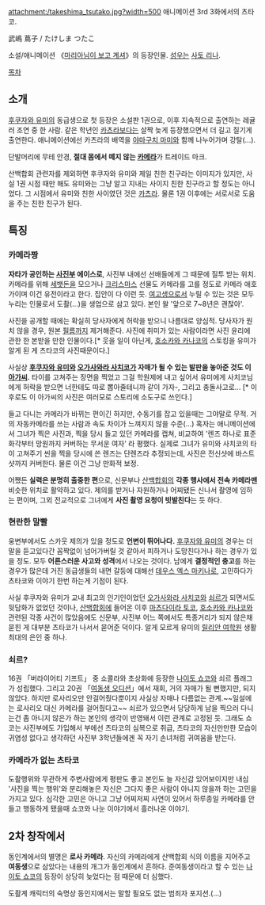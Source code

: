 attachment:/takeshima_tsutako.jpg?width=500
애니메이션 3rd 3화에서의 츠타코.

武嶋 蔦子 / たけしま つたこ

소설/애니메이션 《[[마리아님이 보고 계셔]]》의 등장인물. [[성우]]는 [[사토 리나]].

[[목차]]

== 소개 ==
[[후쿠자와 유미]]의 동급생으로 첫 등장은 소설판 1권으로, 이후 지속적으로 출연하는 레귤러 조연 중 한 사람. 같은 학년인 [[카츠라]]보다는 살짝 늦게 등장했으면서 더 길고 질기게 출연한다. 애니메이션에선 카츠라의 배역을 [[야마구치 마미]]와 함께 나누어가며 강탈(...).

단발머리에 무테 안경, '''절대 몸에서 떼지 않는 [[카메라]]'''가 트레이드 마크. 

산백합회 관련자를 제외하면 후쿠자와 유미와 제일 친한 친구라는 이미지가 있지만, 사실 1권 시점 때만 해도 유미와는 그냥 알고 지내는 사이지 친한 친구라고 할 정도는 아니었다. 그 시점에서 유미와 친한 사이였던 것은 [[카츠라]]. 물론 1권 이후에는 서로서로 도움을 주는 친한 친구가 된다.
== 특징 ==
=== 카메라짱 ===
'''자타가 공인하는 [[사진]]부 에이스로''', 사진부 내에선 선배들에게 그 때문에 질투 받는 위치. 카메라를 위해 [[세뱃돈]]을 모으거나 [[크리스마스]] 선물도 카메라를 고를 정도로 카메라 애호가이며 이건 유전이라고 한다. 집안이 다 이런 듯. [[여고생]]으로서 누릴 수 있는 것은 모두 누리는 인물로서 도촬(…)을 생업으로 삼고 있다. 본인 왈 '앞으로 7~8년은 괜찮아'. 

사진을 공개할 때에는 확실히 당사자에게 허락을 받으니 나름대로 양심적. 당사자가 원치 않을 경우, 원본 [[필름]]까지 제거해준다. 사진에 취미가 있는 사람이라면 사진 윤리에 관한 한 본받을 만한 인물이다.[* 웃을 일이 아닌게, [[호소카와 카나코]]의 스토킹을 유미가 알게 된 게 츠타코의 사진때문이다.]

사실상 '''[[후쿠자와 유미]]와 [[오가사와라 사치코]]가 자매가 될 수 있는 발판을 놓아준 것도 이 [[아가씨]].''' 타이를 고쳐주는 장면을 찍었고 그걸 학원제에 내고 싶어서 유미에게 사치코님에게 허락을 받으면 너한테도 따로 뽑아줄테니까 같이 가자-, 그리고 충돌사고로... [* 이후로도 이 아가씨의 사진은 여러모로 스토리에 소도구로 쓰인다.]

들고 다니는 카메라가 바뀌는 편이긴 하지만, 수동기를 잡고 있을때는 그야말로 무적. 거의 자동카메라를 쓰는 사람과 속도 차이가 느껴지지 않을 수준(…) 혹자는 애니메이션에서 그녀가 찍은 사진과, 찍을 당시 들고 있던 카메라를 캡쳐, 비교하여 '렌즈 하나로 표준화각부터 망원까지 커버하는 무서운 여자' 라 평했다. 실제로 그녀가 유미와 사치코의 타이 고쳐주기 씬을 찍을 당시에 쓴 렌즈는 단렌즈라 추정되는데, 사진은 전신샷에 바스트샷까지 커버한다. 물론 이건 그냥 만화적 보정.

어쨌든 '''실력은 분명히 출중한 편'''으로, 신문부나 [[산백합회]]의 '''각종 행사에서 전속 카메라맨''' 비슷한 위치로 활약하고 있다. 제의를 받거나 자원하거나 어찌됐든 신나서 촬영에 임하는 편이며, 그외 전교적으로 그녀에게 '''사진 촬영 요청이 빗발친다'''는 듯 하다. 

=== 현란한 말빨 ===
웅변부에서도 스카웃 제의가 있을 정도로 '''언변이 뛰어나다.''' [[후쿠자와 유미]]의 경우는 더 말을 듣고있다간 꼼짝없이 넘어가버릴 것 같아서 피하거나 도망친다거나 하는 경우가 있을 정도. 모두 '''어른스러운 사고와 성격'''에서 나오는 것이다. 남에게 '''결정적인 충고'''를 하는 경우가 많은데 거진 동급생들의 내면 갈등에 대해선 [[데우스 엑스 마키나]]로, 고민하다가 츠타코와 이야기 한번 하는게 기점이 된다.

사실 후쿠자와 유미가 교내 최고의 인기인이었던 [[오가사와라 사치코]]와 [[쇠르]]가 되면서도 뒷담화가 없었던 것이나, [[산백합회]]에 들어온 이후 [[마츠다이라 토코]], [[호소카와 카나코]]와 관련된 각종 사건이 많았음에도 신문부, 사진부 어느 쪽에서도 특종거리가 되지 않은채 묻힌 게 대부분 츠타코가 나서서 묻어준 덕이다. 알게 모르게 유미의 [[릴리안 여학원]] 생활 최대의 은인 중 하나.

=== 쇠르? ===
16권 「버라이어티 기프트」 중 쇼콜라와 초상화에 등장한 [[나이토 쇼코]]와 쇠르 플래그가 성립했다. 그리고 20권 「[[여동생 오디션]]」에서 재회, 거의 자매가 될 뻔했지만, 되지 않았다. 하지만 로사리오만 안걸어줬다뿐이지 사실상 자매나 다름없는 관계.~~일설에는 로사리오 대신 카메라를 걸어줬다고~~ 쇠르가 있으면서 당당하게 남을 찍으러 다니는건 좀 아니지 않은가 하는 본인의 생각이 반영돼서 이런 관계로 고정된 듯. 그래도 쇼코는 사진부에도 가입해서 부에선 츠타코의 심복으로 취급, 츠타코의 자신만만한 모습이 귀염성 없다고 생각하던 사진부 3학년들에겐 꼭 자기 손녀처럼 귀여움을 받는다. 

=== 카메라가 없는 츠타코 ===
도촬행위와 무관하게 주변사람에게 평판도 좋고 본인도 늘 자신감 있어보이지만 내심 '사진을 찍는 행위'와 분리해놓은 자신은 그다지 좋은 사람이 아니지 않을까 하는 고민을 가지고 있다. 심각한 고민은 아니고 그냥 어찌저찌 사연이 있어서 하루종일 카메라를 안들고 행동하게 됐을때 쇼코와 나눈 이야기에서 흘러나온 이야기.

== 2차 창작에서 ==
동인계에서의 별명은 '''로사 카메라'''. 자신의 카메라에게 산백합회 식의 이름을 지어주고 '''여동생'''으로 삼았다는 내용의 개그가 동인계에서 흔하다. 준여동생이라고 할 수 있는 [[나이토 쇼코]]의 등장이 상당히 늦었다는 점 때문에 더 심했다. 

도촬계 캐릭터의 숙명상 동인지에서는 말할 필요도 없는 범죄자 포지션.(…)
